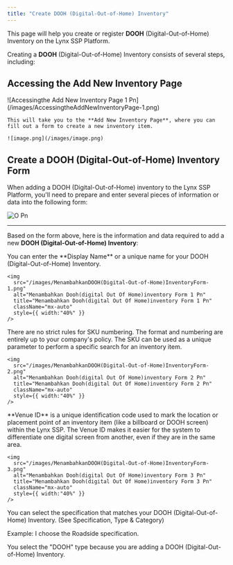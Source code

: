 ```yaml
---
title: "Create DOOH (Digital-Out-of-Home) Inventory"
---
```


This page will help you create or register **DOOH** (Digital-Out-of-Home) Inventory on the Lynx SSP Platform.

Creating a **DOOH** (Digital-Out-of-Home) Inventory consists of several steps, including:

## Accessing the Add New Inventory Page

<Steps>
  <Step title="Click 'Add New' Inventory Button">
    ![Accessingthe Add New Inventory Page 1 Pn](/images/AccessingtheAddNewInventoryPage-1.png)

    This will take you to the **Add New Inventory Page**, where you can fill out a form to create a new inventory item.

    ![image.png](/images/image.png)
  </Step>
</Steps>

## Create a DOOH (Digital-Out-of-Home) Inventory Form

When adding a DOOH (Digital-Out-of-Home) inventory to the Lynx SSP Platform, you'll need to prepare and enter several pieces of information or data into the following form:

![O Pn](/images/o.png)

---

Based on the form above, here is the information and data required to add a new **DOOH (Digital-Out-of-Home) Inventory**:

<Steps>
  <Step title="Display Name (Required)" iconType="regular" titleSize="p">
    You can enter the **Display Name** or a unique name for your DOOH (Digital-Out-of-Home) Inventory.

    <img
      src="/images/MenambahkanDOOH(Digital-Out-of-Home)InventoryForm-1.png"
      alt="Menambahkan Dooh(digital Out Of Home)inventory Form 1 Pn"
      title="Menambahkan Dooh(digital Out Of Home)inventory Form 1 Pn"
      className="mx-auto"
      style={{ width:"40%" }}
    />
  </Step>
  <Step title="SKU (Required)">
    There are no strict rules for SKU numbering. The format and numbering are entirely up to your company's policy. The SKU can be used as a unique parameter to perform a specific search for an inventory item.

    <img
      src="/images/MenambahkanDOOH(Digital-Out-of-Home)InventoryForm-2.png"
      alt="Menambahkan Dooh(digital Out Of Home)inventory Form 2 Pn"
      title="Menambahkan Dooh(digital Out Of Home)inventory Form 2 Pn"
      className="mx-auto"
      style={{ width:"40%" }}
    />
  </Step>
  <Step title="Venue ID (Optional)">
    **Venue ID** is a unique identification code used to mark the location or placement point of an inventory item (like a billboard or DOOH screen) within the Lynx SSP. The Venue ID makes it easier for the system to differentiate one digital screen from another, even if they are in the same area.

    <img
      src="/images/MenambahkanDOOH(Digital-Out-of-Home)InventoryForm-3.png"
      alt="Menambahkan Dooh(digital Out Of Home)inventory Form 3 Pn"
      title="Menambahkan Dooh(digital Out Of Home)inventory Form 3 Pn"
      className="mx-auto"
      style={{ width:"40%" }}
    />
  </Step>
  <Step title="Specification (Required)">
    You can select the specification that matches your DOOH (Digital-Out-of-Home) Inventory. (See Specification, Type & Category)

Example: I choose the Roadside specification.


  </Step>
  <Step title="Type (Required)">
    You select the "DOOH" type because you are adding a DOOH (Digital-Out-of-Home) Inventory.

  </Step>
</Steps>